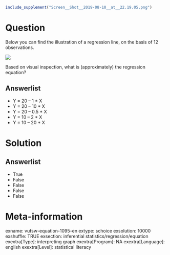 ```r
include_supplement("Screen__Shot__2019-08-10__at__22.19.05.png")
```

Question
========
Below you can find the illustration of a regression line, on the basis
of 12 observations.  
  
![](Screen__Shot__2019-08-10__at__22.19.05.png)
  
Based on visual inspection, what is (approximately) the regression
equation?

Answerlist
----------
* Y = 20 – 1 \* X
* Y = 20 – 10 \* X
* Y = 20 – 0.5 \* X
* Y = 10 – 2 \* X
* Y = 10 – 20 \* X

Solution
========








Answerlist
----------
* True
* False
* False
* False
* False

Meta-information
================
exname: vufsw-equation-1095-en
extype: schoice
exsolution: 10000
exshuffle: TRUE
exsection: inferential statistics/regression/equation
exextra[Type]: interpreting graph
exextra[Program]: NA
exextra[Language]: english
exextra[Level]: statistical literacy

